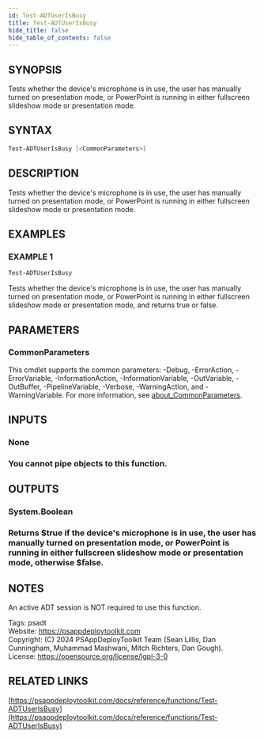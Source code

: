 ```yaml
---
id: Test-ADTUserIsBusy
title: Test-ADTUserIsBusy
hide_title: false
hide_table_of_contents: false
---
```


## SYNOPSIS

Tests whether the device's microphone is in use, the user has manually turned on presentation mode, or PowerPoint is running in either fullscreen slideshow mode or presentation mode.

## SYNTAX

```powershell
Test-ADTUserIsBusy [<CommonParameters>]
```

## DESCRIPTION

Tests whether the device's microphone is in use, the user has manually turned on presentation mode, or PowerPoint is running in either fullscreen slideshow mode or presentation mode.

## EXAMPLES

### EXAMPLE 1

```powershell
Test-ADTUserIsBusy
```

Tests whether the device's microphone is in use, the user has manually turned on presentation mode, or PowerPoint is running in either fullscreen slideshow mode or presentation mode, and returns true or false.

## PARAMETERS

### CommonParameters

This cmdlet supports the common parameters: -Debug, -ErrorAction, -ErrorVariable, -InformationAction, -InformationVariable, -OutVariable, -OutBuffer, -PipelineVariable, -Verbose, -WarningAction, and -WarningVariable. For more information, see [about_CommonParameters](http://go.microsoft.com/fwlink/?LinkID=113216).

## INPUTS

### None

### You cannot pipe objects to this function.
## OUTPUTS

### System.Boolean

### Returns $true if the device's microphone is in use, the user has manually turned on presentation mode, or PowerPoint is running in either fullscreen slideshow mode or presentation mode, otherwise $false.
## NOTES
An active ADT session is NOT required to use this function.

Tags: psadt<br />
Website: https://psappdeploytoolkit.com<br />
Copyright: (C) 2024 PSAppDeployToolkit Team (Sean Lillis, Dan Cunningham, Muhammad Mashwani, Mitch Richters, Dan Gough).<br />
License: https://opensource.org/license/lgpl-3-0

## RELATED LINKS

[https://psappdeploytoolkit.com/docs/reference/functions/Test-ADTUserIsBusy](https://psappdeploytoolkit.com/docs/reference/functions/Test-ADTUserIsBusy)
